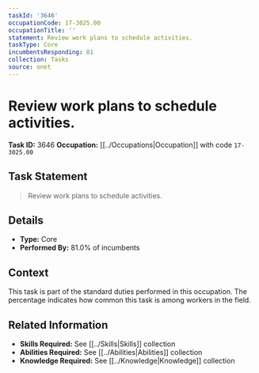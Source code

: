 ```yaml
---
taskId: '3646'
occupationCode: 17-3025.00
occupationTitle: ''
statement: Review work plans to schedule activities.
taskType: Core
incumbentsResponding: 81
collection: Tasks
source: onet
---
```

# Review work plans to schedule activities.

**Task ID:** 3646
**Occupation:** [[../Occupations|Occupation]] with code `17-3025.00`

## Task Statement

> Review work plans to schedule activities.

## Details

- **Type:** Core
- **Performed By:** 81.0% of incumbents

## Context

This task is part of the standard duties performed in this occupation. The percentage indicates how common this task is among workers in the field.

## Related Information

- **Skills Required:** See [[../Skills|Skills]] collection
- **Abilities Required:** See [[../Abilities|Abilities]] collection
- **Knowledge Required:** See [[../Knowledge|Knowledge]] collection
